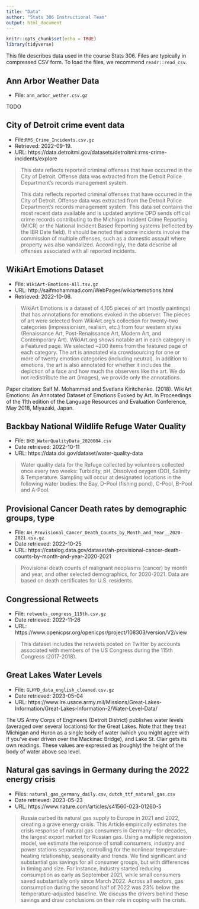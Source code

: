 ```yaml
---
title: "Data"
author: "Stats 306 Instructional Team"
output: html_document
---
```


```r
knitr::opts_chunk$set(echo = TRUE)
library(tidyverse)
```

This file describes data used in the course Stats 306. Files are typically in compressed CSV form. To load the files, we recommend `readr::read_csv`.

## Ann Arbor Weather Data

* File: `ann_arbor_wether.csv.gz`

TODO

## City of Detroit crime event data

* File:`RMS_Crime_Incidents.csv.gz`
* Retrieved: 2022-09-19.
* URL: https://data.detroitmi.gov/datasets/detroitmi::rms-crime-incidents/explore

> This data reflects reported criminal offenses that have occurred in the City of Detroit. Offense data was extracted from the Detroit Police Department's records management system.
>
> This data reflects reported criminal offenses that have occurred in the City of Detroit. Offense data was extracted from the Detroit Police Department's records management system. This data set contains the most recent data available and is updated anytime DPD sends official crime records contributing to the Michigan Incident Crime Reporting (MICR) or the National Incident Based Reporting systems (reflected by the IBR Date field). It should be noted that some incidents involve the commission of multiple offenses, such as a domestic assault where property was also vandalized. Accordingly, the data describe all offenses associated with all reported incidents.

## WikiArt Emotions Dataset

* File: `WikiArt-Emotions-All.tsv.gz`
* URL: http://saifmohammad.com/WebPages/wikiartemotions.html
* Retrieved: 2022-10-06.

> WikiArt Emotions is a dataset of 4,105 pieces of art (mostly paintings) that has annotations for emotions evoked in the observer. The pieces of art were selected from WikiArt.org's collection for twenty-two categories (impressionism, realism, etc.) from four western styles (Renaissance Art, Post-Renaissance Art, Modern Art, and Contemporary Art). WikiArt.org shows notable art in each category in a Featured page. We selected ~200 items from the featured page of each category. The art is annotated via crowdsourcing for one or more of twenty emotion categories (including neutral). In addition to emotions, the art is also annotated for whether it includes the depiction of a face and how much the observers like the art. We do not redistribute the art (images), we provide only the annotations.

Paper citation: Saif M. Mohammad and Svetlana Kiritchenko. (2018). WikiArt Emotions: An Annotated Dataset of Emotions Evoked by Art. In Proceedings of the 11th edition of the Language Resources and Evaluation Conference, May 2018, Miyazaki, Japan.

## Backbay National Wildlife Refuge Water Quality

* File: `BKB_WaterQualityData_2020084.csv`
* Date retrieved: 2022-10-11
* URL: https://data.doi.gov/dataset/water-quality-data

> Water quality data for the Refuge collected by volunteers collected once every two weeks: Turbidity, pH, Dissolved oxygen (DO), Salinity & Temperature. Sampling will occur at designated locations in the following water bodies: the Bay, D-Pool (fishing pond), C-Pool, B-Pool and A-Pool.

## Provisional Cancer Death rates by demographic groups, type

* File: `AH_Provisional_Cancer_Death_Counts_by_Month_and_Year__2020-2021.csv.gz`
* Date retrieved: 2022-10-25
* URL: https://catalog.data.gov/dataset/ah-provisional-cancer-death-counts-by-month-and-year-2020-2021

> Provisional death counts of malignant neoplasms (cancer) by month and year, and other selected demographics, for 2020-2021. Data are based on death certificates for U.S. residents.


## Congressional Retweets

* File: `retweets_congress_115th.csv.gz`
* Date retrieved: 2022-11-26
* URL: https://www.openicpsr.org/openicpsr/project/108303/version/V2/view

> This dataset includes the retweets posted on Twitter by accounts associated with members of the US Congress during the 115th Congress (2017-2018).

## Great Lakes Water Levels

* File: `GLHYD_data_english_cleaned.csv.gz`
* Date retrieved: 2023-05-04
* URL: https://www.lre.usace.army.mil/Missions/Great-Lakes-Information/Great-Lakes-Information-2/Water-Level-Data/

The US Army Corps of Engineers (Detroit District) publishes water levels
(averaged over several locations) for the Great Lakes. Note that they treat
Michigan and Huron as a single body of water (which you might agree with if
you've ever driven over the Mackinac Bridge), and Lake St. Clair gets its own
readings. These values are expressed as (roughly) the height of the body of
water above sea level.


## Natural gas savings in Germany during the 2022 energy crisis

* Files: `natural_gas_germany_daily.csv`, `dutch_ttf_natural_gas.csv`
* Date retrieved: 2023-05-23
* URL: https://www.nature.com/articles/s41560-023-01260-5

> Russia curbed its natural gas supply to Europe in 2021 and 2022, creating a grave energy crisis. This Article empirically estimates the crisis response of natural gas consumers in Germany—for decades, the largest export market for Russian gas. Using a multiple regression model, we estimate the response of small consumers, industry and power stations separately, controlling for the nonlinear temperature-heating relationship, seasonality and trends. We find significant and substantial gas savings for all consumer groups, but with differences in timing and size. For instance, industry started reducing consumption as early as September 2021, while small consumers saved substantially only since March 2022. Across all sectors, gas consumption during the second half of 2022 was 23% below the temperature-adjusted baseline. We discuss the drivers behind these savings and draw conclusions on their role in coping with the crisis.